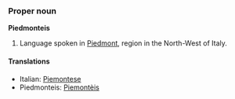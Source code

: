 ===Proper noun===
'''Piedmonteis'''

#Language spoken in [[Piedmont]], region in the North-West of Italy.

====Translations====
*Italian: [[Piemontese]]
*Piedmonteis: [[Piemontèis]]